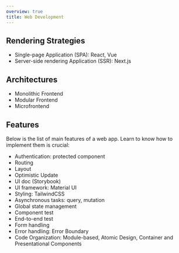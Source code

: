 ```yaml
---
overview: true
title: Web Development
---
```


## Rendering Strategies

- Single-page Application (SPA): React, Vue
- Server-side rendering Application (SSR): Next.js


## Architectures

- Monolithic Frontend
- Modular Frontend
- Microfrontend


## Features

Below is the list of main features of a web app. Learn to know how to implement them is crucial:

- Authentication: protected component
- Routing
- Layout
- Optimistic Update
- UI doc (Storybook)
- UI framework: Material UI
- Styling: TailwindCSS
- Asynchronous tasks: query, mutation
- Global state management
- Component test
- End-to-end test
- Form handling
- Error handling: Error Boundary
- Code Organization: Module-based, Atomic Design, Container and Presentational Components